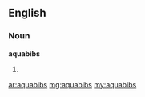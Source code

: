 ==English==

===Noun===
'''aquabibs'''

# {{plural of|[[aquabib]]}}

[[ar:aquabibs]]
[[mg:aquabibs]]
[[my:aquabibs]]